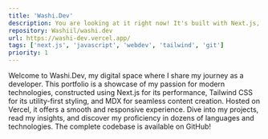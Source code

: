 ```yaml
---
title: 'Washi.Dev'
description: You are looking at it right now! It's built with Next.js, TailwindCSS, MDX, and currently hoster on Vercel.
repository: Washiil/washi.dev
url: https://washi-dev.vercel.app/
tags: ['next.js', 'javascript', 'webdev', 'tailwind', 'git']
priority: 1
---
```


Welcome to Washi.Dev, my digital space where I share my journey as a developer. This portfolio is a showcase of my passion for modern technologies, constructed using Next.js for its performance, Tailwind CSS for its utility-first styling, and MDX for seamless content creation. Hosted on Vercel, it offers a smooth and responsive experience. Dive into my projects, read my insights, and discover my proficiency in dozens of languages and technologies. The complete codebase is available on GitHub!